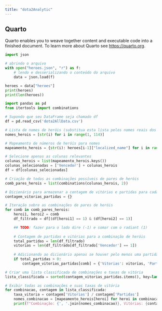 ```yaml
---
title: "dota2Analytic"
---
```


## Quarto

Quarto enables you to weave together content and executable code into a finished document. To learn more about Quarto see <https://quarto.org>.


```python
import json

# abrindo o arquivo
with open("heroes.json", "r") as f:
    # lendo e desserializando o conteúdo do arquivo
    data = json.load(f)

heroes = data["heroes"]
print(heroes)
print(len(heroes))

```

```python
import pandas as pd
from itertools import combinations

# Supondo que seu DataFrame seja chamado df
df = pd.read_csv('dota2AllData.csv')

# Lista de nomes de heróis (substitua esta lista pelos nomes reais dos heróis)
nomes_herois = [str(i) for i in range(1, 114)]

# Mapeamento de números de heróis para nomes
mapeamento_herois = {str(i): heroes[i-1]["localized_name"] for i in range(1, 114)}

# Selecione apenas as colunas relevantes
colunas_herois = list(mapeamento_herois.keys())
colunas_selecionadas = ['Vencedor'] + colunas_herois
df = df[colunas_selecionadas]

# Criação de todas as combinações possíveis de pares de heróis
comb_pares_herois = list(combinations(colunas_herois, 2))

# Dicionário para armazenar a contagem de vitórias e partidas para cada par de heróis
contagem_vitorias_partidas = {}

# Iteração sobre as combinações de pares de heróis
for comb in comb_pares_herois:
    heroi1, heroi2 = comb
    df_filtrado = df[(df[heroi1] == 1) & (df[heroi2] == 1)]

    ## TODO: fazer para o lado dire (-1) e somar com o radiant (1)
    
    # Contagem de partidas e vitórias para a combinação de heróis
    total_partidas = len(df_filtrado)
    vitorias = len(df_filtrado[df_filtrado['Vencedor'] == 1])
    
    # Adicionando ao dicionário apenas se houver pelo menos uma partida
    if total_partidas > 0:
        contagem_vitorias_partidas[comb] = {'Vitorias': vitorias, 'Partidas': total_partidas}

# Criar uma lista classificada de combinações e taxas de vitória
lista_classificada = sorted(contagem_vitorias_partidas.items(), key=lambda x: x[1]['Vitorias'] / x[1]['Partidas'] if x[1]['Partidas'] > 0 else 0, reverse=True)

# Exibir todas as combinações e suas taxas de vitória
for combinacao, contagem in lista_classificada:
    taxa_vitoria = contagem['Vitorias'] / contagem['Partidas']
    nomes_combinacao = [mapeamento_herois[heroi] for heroi in combinacao]
    print(f"Combinação: {', '.join(nomes_combinacao)}, Vitórias: {contagem['Vitorias']}, Partidas: {contagem['Partidas']}, Taxa de Vitória: {taxa_vitoria:.2%}")

```

